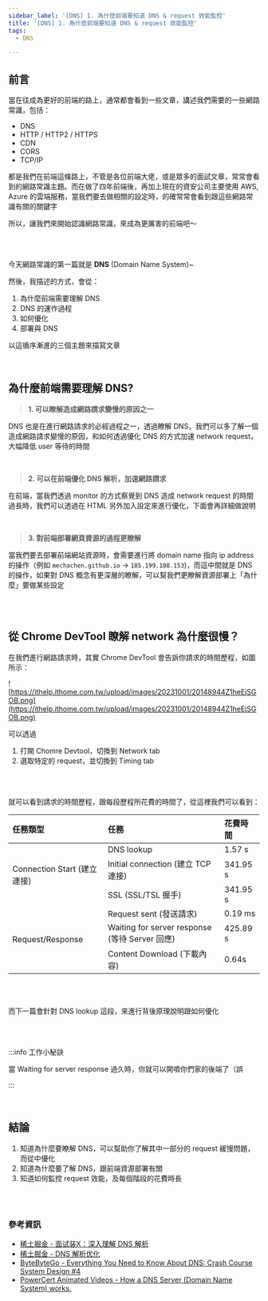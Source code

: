 ```yaml
---
sidebar_label: '[DNS] 1. 為什麼前端要知道 DNS & request 效能監控'
title: '[DNS] 1. 為什麼前端要知道 DNS & request 效能監控'
tags:
  - DNS

---
```


## 前言

當在往成為更好的前端的路上，通常都會看到一些文章，講述我們需要的一些網路常識，包括：
- DNS
- HTTP / HTTP2 / HTTPS
- CDN
- CORS
- TCP/IP

都是我們在前端這條路上，不管是各位前端大佬，或是眾多的面試文章，常常會看到的網路常識主題。而在做了四年前端後，再加上現在的資安公司主要使用 AWS, Azure 的雲端服務，當我們要去做相關的設定時，的確常常會看到跟這些網路常識有關的關鍵字

所以，讓我們來開始認識網路常識，來成為更厲害的前端吧～

<br /><br />

今天網路常識的第一篇就是 **DNS** (Domain Name System)~

然後，我描述的方式，會從：
1. 為什麼前端需要理解 DNS
2. DNS 的運作過程
3. 如何優化
4. 部署與 DNS

以這循序漸進的三個主題來描寫文章


<br />


## 為什麼前端需要理解 DNS?

> **1. 可以瞭解造成網路請求變慢的原因之一**

DNS 也是在進行網路請求的必經過程之一，透過瞭解 DNS，我們可以多了解一個造成網路請求變慢的原因，和如何透過優化 DNS 的方式加速 network request，大幅降低 user 等待的時間

<br />


> **2. 可以在前端優化 DNS 解析，加速網路請求**

在前端，當我們透過 monitor 的方式察覺到 DNS 造成 network request 的時間過長時，我們可以透過在 HTML 另外加入設定來進行優化，下面會再詳細做說明

<br />

> **3. 對前端部署網頁資源的過程更瞭解**

當我們要去部署前端網站資源時，會需要進行將 domain name 指向 ip address 的操作（例如 `mechachen.github.io` -> `185.199.108.153`)，而這中間就是 DNS 的操作，如果對 DNS 概念有更深層的瞭解，可以幫我們更瞭解資源部署上「為什麼」要做某些設定

<br />
<br />


## 從 Chrome DevTool 瞭解 network 為什麼很慢？

在我們進行網路請求時，其實 Chrome DevTool 會告訴你請求的時間歷程，如圖所示：

![https://ithelp.ithome.com.tw/upload/images/20231001/20148944Z1heEjSGOB.png](https://ithelp.ithome.com.tw/upload/images/20231001/20148944Z1heEjSGOB.png)


可以透過
1. 打開 Chomre Devtool，切換到 Network tab
2. 選取特定的 request，並切換到 Timing tab

<br /><br />

就可以看到請求的時間歷程，跟每段歷程所花費的時間了，從這裡我們可以看到：



<table>
  <thead>
    <tr>
      <th align="left">任務類型</th>
      <th align="left">任務</th>
      <th align="left">花費時間</th>
    </tr>
  </thead>
  <tbody>
    <tr>
      <td align="left" rowspan="3">Connection Start (建立連接)</td>
      <td align="left">DNS lookup</td>
      <td align="left">1.57 s</td>
    </tr>
    <tr>
      <td align="left">Initial connection (建立 TCP 連接)</td>
      <td align="left">341.95 s</td>
    </tr>
    <tr>
      <td align="left">SSL (SSL/TSL 握手)</td>
      <td align="left">341.95 s</td>
    </tr>
    <tr>
      <td align="left" rowspan="3">Request/Response</td>
      <td align="left">Request sent (發送請求)</td>
      <td align="left">0.19 ms</td>
    </tr>
    <tr>
      <td align="left">Waiting for server response (等待 Server 回應)</td>
      <td align="left">425.89 s</td>
    </tr>
    <tr>
      <td align="left">Content Download (下載內容)</td>
      <td align="left">0.64s</td>
    </tr>
  </tbody>
</table>

<br /><br />

而下一篇會針對 DNS lookup 這段，來進行背後原理說明跟如何優化

<br /><br />

:::info 工作小秘訣

當 Waiting for server response 過久時，你就可以開噴你們家的後端了（誤

:::


<br />

## 結論
1. 知道為什麼要瞭解 DNS，可以幫助你了解其中一部分的 request 緩慢問題，而從中優化
2. 知道為什麼要了解 DNS，跟前端資源部署有關
3. 知道如何監控 request 效能，及每個階段的花費時長



<br /><br />


### 參考資訊
- [稀土掘金 - 面试装X：深入理解 DNS 解析](https://juejin.cn/post/7105387310698463263#heading-12)
- [稀土掘金 - DNS 解析优化](https://juejin.cn/post/7221792648541536317#heading-1)
- [ByteByteGo - Everything You Need to Know About DNS: Crash Course System Design #4](https://www.youtube.com/watch?v=27r4Bzuj5NQ)
- [PowerCert Animated Videos - How a DNS Server (Domain Name System) works.](https://www.youtube.com/watch?v=mpQZVYPuDGU)


<br />